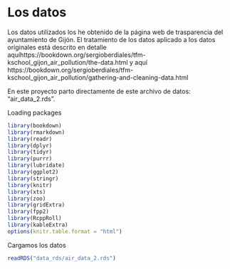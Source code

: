 # Los datos

Los datos utilizados los he obtenido de la página web de trasparencia del ayuntamiento de Gijón. El tratamiento de los datos aplicado a los datos originales está descrito en detalle aquíhttps://bookdown.org/sergioberdiales/tfm-kschool_gijon_air_pollution/the-data.html y aquí https://bookdown.org/sergioberdiales/tfm-kschool_gijon_air_pollution/gathering-and-cleaning-data.html 

En este proyecto parto directamente de este archivo de datos: "air_data_2.rds".

Loading packages
```r
library(bookdown)
library(rmarkdown)
library(readr)
library(dplyr)
library(tidyr)
library(purrr)
library(lubridate)
library(ggplot2)
library(stringr)
library(knitr)
library(xts)
library(zoo)
library(gridExtra)
library(fpp2)
library(RcppRoll)
library(kableExtra)
options(knitr.table.format = "html")
```

Cargamos los datos
```r
readRDS("data_rds/air_data_2.rds")
```








